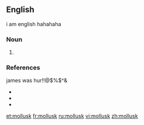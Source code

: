 ==English==
i am english hahahaha
===Noun===
{{en-noun}}

# {{US}} {{alternative spelling of|mollusc}}

===References===

james was hur!!@$%$^&

* {{R:American Heritage 2000|mollusk}}
* {{R:Dictionary.com|mollusk}}
* {{R:WordNet 2003|mollusk}}

[[et:mollusk]]
[[fr:mollusk]]
[[ru:mollusk]]
[[vi:mollusk]]
[[zh:mollusk]]